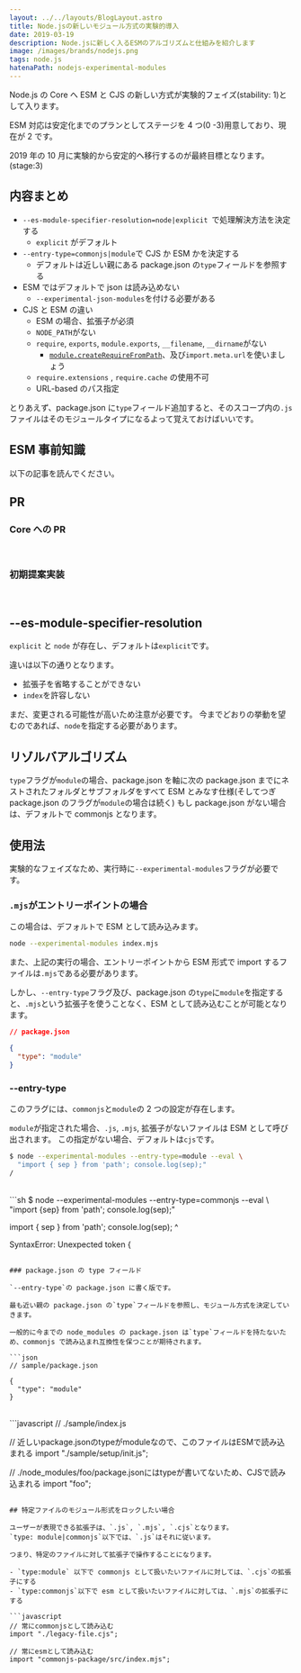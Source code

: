 ```yaml
---
layout: ../../layouts/BlogLayout.astro
title: Node.jsの新しいモジュール方式の実験的導入
date: 2019-03-19
description: Node.jsに新しく入るESMのアルゴリズムと仕組みを紹介します
image: /images/brands/nodejs.png
tags: node.js
hatenaPath: nodejs-experimental-modules
---
```



Node.js の Core へ ESM と CJS の新しい方式が実験的フェイズ(stability: 1)として入ります。

ESM 対応は安定化までのプランとしてステージを 4 つ(0 -3)用意しており、現在が 2 です。

<OG url="https://github.com/nodejs/modules/blob/master/doc/plan-for-new-modules-implementation.md" />

2019 年の 10 月に実験的から安定的へ移行するのが最終目標となります。(stage:3)

## 内容まとめ

- `--es-module-specifier-resolution=node|explicit `で処理解決方法を決定する
  - `explicit` がデフォルト
- `--entry-type=commonjs|module`で CJS か ESM かを決定する
  - デフォルトは近しい親にある package.json の`type`フィールドを参照する
- ESM ではデフォルトで json は読み込めない
  - `--experimental-json-modules`を付ける必要がある
- CJS と ESM の違い
  - ESM の場合、拡張子が必須
  - `NODE_PATH`がない
  - `require`, `exports`, `module.exports`, `__filename`, `__dirname`がない
    - [`module.createRequireFromPath`](https://nodejs.org/api/modules.html#modules_module_createrequirefrompath_filename)、及び`import.meta.url`を使いましょう
  - `require.extensions` , `require.cache` の使用不可
  - URL-based のパス指定

とりあえず、package.json に`type`フィールド追加すると、そのスコープ内の`.js`ファイルはそのモジュールタイプになるよって覚えておけばいいです。

## ESM 事前知識

以下の記事を読んでください。

<OG url="https://blog.hiroppy.me/entry/nodejs-esm" />

## PR

### Core への PR

<br />

<OG url="https://github.com/nodejs/node/pull/26745" />

### 初期提案実装

<br />

<OG url="https://github.com/nodejs/ecmascript-modules/pull/32" />

## --es-module-specifier-resolution

`explicit` と `node` が存在し、デフォルトは`explicit`です。

違いは以下の通りとなります。

- 拡張子を省略することができない
- `index`を許容しない

まだ、変更される可能性が高いため注意が必要です。
今までどおりの挙動を望むのであれば、`node`を指定する必要があります。

## リゾルバアルゴリズム

`type`フラグが`module`の場合、package.json を軸に次の package.json までにネストされたフォルダとサブフォルダをすべて ESM とみなす仕様(そしてつぎ package.json のフラグが`module`の場合は続く)
もし package.json がない場合は、デフォルトで commonjs となります。

<OG url="https://blog.hiroppy.me/entry/nodejs-package-mode" />

## 使用法

実験的なフェイズなため、実行時に`--experimental-modules`フラグが必要です。

### `.mjs`がエントリーポイントの場合

この場合は、デフォルトで ESM として読み込みます。

```sh
node --experimental-modules index.mjs
```

また、上記の実行の場合、エントリーポイントから ESM 形式で import するファイルは`.mjs`である必要があります。

しかし、`--entry-type`フラグ及び、package.json の`type`に`module`を指定すると、`.mjs`という拡張子を使うことなく、ESM として読み込むことが可能となります。

```json
// package.json

{
  "type": "module"
}
```

### --entry-type

このフラグには、`commonjs`と`module`の 2 つの設定が存在します。

`module`が指定された場合、`.js`, `.mjs`, 拡張子がないファイルは ESM として呼び出されます。
この指定がない場合、デフォルトは`cjs`です。

```sh
$ node --experimental-modules --entry-type=module --eval \
  "import { sep } from 'path'; console.log(sep);"
/
```

<br />
```sh $ node --experimental-modules --entry-type=commonjs --eval \ "import {sep}
from 'path'; console.log(sep);"

import { sep } from 'path'; console.log(sep);
       ^

SyntaxError: Unexpected token {

````

### package.json の type フィールド

`--entry-type`の package.json に書く版です。

最も近い親の package.json の`type`フィールドを参照し、モジュール方式を決定していきます。

一般的に今までの node_modules の package.json は`type`フィールドを持たないため、commonjs で読み込まれ互換性を保つことが期待されます。

```json
// sample/package.json

{
  "type": "module"
}
````

<br />
```javascript // ./sample/index.js

// 近しいpackage.jsonのtypeがmoduleなので、このファイルはESMで読み込まれる
import "./sample/setup/init.js";

// ./node_modules/foo/package.jsonにはtypeが書いてないため、CJSで読み込まれる
import "foo";

````

## 特定ファイルのモジュール形式をロックしたい場合

ユーザーが表現できる拡張子は、`.js`, `.mjs`, `.cjs`となります。
`type: module|commonjs`以下では、`.js`はそれに従います。

つまり、特定のファイルに対して拡張子で操作することになります。

- `type:module` 以下で commonjs として扱いたいファイルに対しては、`.cjs`の拡張子にする
- `type:commonjs`以下で esm として扱いたいファイルに対しては、`.mjs`の拡張子にする

```javascript
// 常にcommonjsとして読み込む
import "./legacy-file.cjs";

// 常にesmとして読み込む
import "commonjs-package/src/index.mjs";
````
